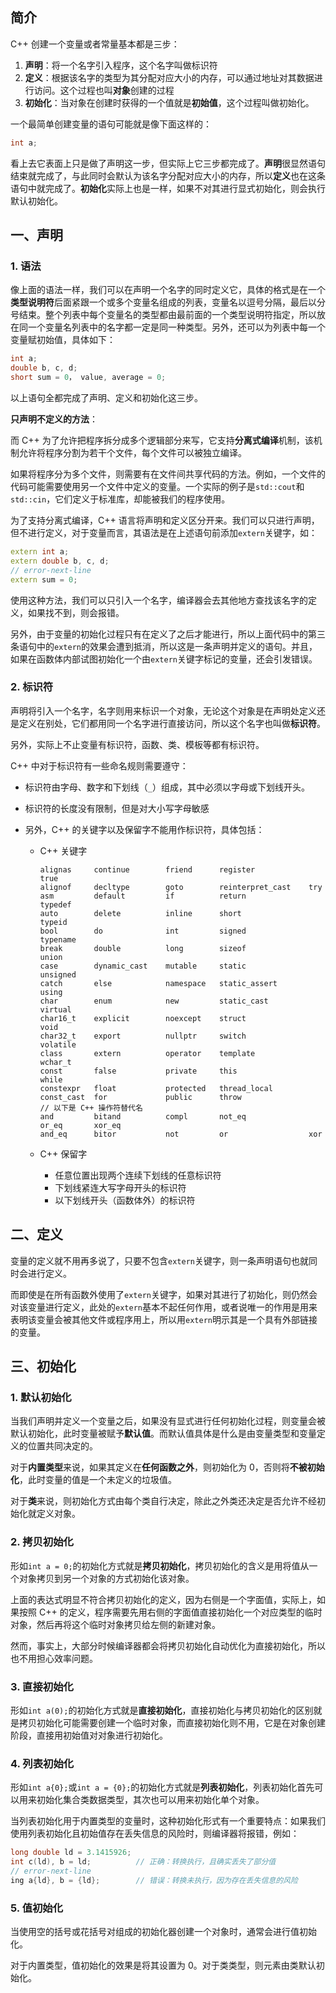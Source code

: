 ## 简介

C++ 创建一个变量或者常量基本都是三步：

1. **声明**：将一个名字引入程序，这个名字叫做标识符
2. **定义**：根据该名字的类型为其分配对应大小的内存，可以通过地址对其数据进行访问。这个过程也叫**对象**创建的过程
3. **初始化**：当对象在创建时获得的一个值就是**初始值**，这个过程叫做初始化。

一个最简单创建变量的语句可能就是像下面这样的：

```c++
int a;
```

看上去它表面上只是做了声明这一步，但实际上它三步都完成了。**声明**很显然语句结束就完成了，与此同时会默认为该名字分配对应大小的内存，所以**定义**也在这条语句中就完成了。**初始化**实际上也是一样，如果不对其进行显式初始化，则会执行默认初始化。



## 一、声明

### 1. 语法

像上面的语法一样，我们可以在声明一个名字的同时定义它，具体的格式是在一个**类型说明符**后面紧跟一个或多个变量名组成的列表，变量名以逗号分隔，最后以分号结束。整个列表中每个变量名的类型都由最前面的一个类型说明符指定，所以放在同一个变量名列表中的名字都一定是同一种类型。另外，还可以为列表中每一个变量赋初始值，具体如下：

```c++
int a;
double b, c, d;
short sum = 0， value, average = 0;
```

以上语句全都完成了声明、定义和初始化这三步。

**只声明不定义的方法**：

而 C++ 为了允许把程序拆分成多个逻辑部分来写，它支持**分离式编译**机制，该机制允许将程序分割为若干个文件，每个文件可以被独立编译。

如果将程序分为多个文件，则需要有在文件间共享代码的方法。例如，一个文件的代码可能需要使用另一个文件中定义的变量。一个实际的例子是`std::cout`和`std::cin`，它们定义于标准库，却能被我们的程序使用。

为了支持分离式编译，C++ 语言将声明和定义区分开来。我们可以只进行声明，但不进行定义，对于变量而言，其语法是在上述语句前添加`extern`关键字，如：

```c++
extern int a;
extern double b, c, d;
// error-next-line
extern sum = 0;
```

使用这种方法，我们可以只引入一个名字，编译器会去其他地方查找该名字的定义，如果找不到，则会报错。

另外，由于变量的初始化过程只有在定义了之后才能进行，所以上面代码中的第三条语句中的`extern`的效果会遭到抵消，所以这是一条声明并定义的语句。并且，如果在函数体内部试图初始化一个由`extern`关键字标记的变量，还会引发错误。



### 2. 标识符

声明将引入一个名字，名字则用来标识一个对象，无论这个对象是在声明处定义还是定义在别处，它们都用同一个名字进行直接访问，所以这个名字也叫做**标识符**。

另外，实际上不止变量有标识符，函数、类、模板等都有标识符。

C++ 中对于标识符有一些命名规则需要遵守：

- 标识符由字母、数字和下划线（`_`）组成，其中必须以字母或下划线开头。

- 标识符的长度没有限制，但是对大小写字母敏感

- 另外，C++ 的关键字以及保留字不能用作标识符，具体包括：

  - C++ 关键字

    ```
    alignas		continue		friend		register			true
    alignof		decltype		goto		reinterpret_cast	try
    asm			default			if			return				typedef
    auto		delete			inline		short				typeid
    bool		do				int			signed				typename
    break		double			long		sizeof				union
    case		dynamic_cast	mutable		static				unsigned
    catch		else			namespace	static_assert		using
    char		enum			new			static_cast			virtual
    char16_t	explicit		noexcept	struct				void
    char32_t	export			nullptr		switch				volatile
    class		extern			operator	template			wchar_t
    const		false			private		this				while
    constexpr	float			protected	thread_local
    const_cast	for				public		throw
    // 以下是 C++ 操作符替代名
    and			bitand			compl		not_eq				or_eq		xor_eq
    and_eq		bitor			not			or					xor
    ```

  - C++ 保留字

    - 任意位置出现两个连续下划线的任意标识符
    - 下划线紧连大写字母开头的标识符
    - 以下划线开头（函数体外）的标识符



## 二、定义

变量的定义就不用再多说了，只要不包含`extern`关键字，则一条声明语句也就同时会进行定义。

而即使是在所有函数外使用了`extern`关键字，如果对其进行了初始化，则仍然会对该变量进行定义，此处的`extern`基本不起任何作用，或者说唯一的作用是用来表明该变量会被其他文件或程序用上，所以用`extern`明示其是一个具有外部链接的变量。



## 三、初始化

### 1. 默认初始化

当我们声明并定义一个变量之后，如果没有显式进行任何初始化过程，则变量会被默认初始化，此时变量被赋予**默认值**。而默认值具体是什么是由变量类型和变量定义的位置共同决定的。

对于**内置类型**来说，如果其定义在**任何函数之外**，则初始化为 0，否则将**不被初始化**，此时变量的值是一个未定义的垃圾值。

对于**类**来说，则初始化方式由每个类自行决定，除此之外类还决定是否允许不经初始化就定义对象。



### 2. 拷贝初始化

形如`int a = 0;`的初始化方式就是**拷贝初始化**，拷贝初始化的含义是用将值从一个对象拷贝到另一个对象的方式初始化该对象。

上面的表达式明显不符合拷贝初始化的定义，因为右侧是一个字面值，实际上，如果按照 C++ 的定义，程序需要先用右侧的字面值直接初始化一个对应类型的临时对象，然后再将这个临时对象拷贝给左侧的新建对象。

然而，事实上，大部分时候编译器都会将拷贝初始化自动优化为直接初始化，所以也不用担心效率问题。



### 3. 直接初始化

形如`int a(0);`的初始化方式就是**直接初始化**，直接初始化与拷贝初始化的区别就是拷贝初始化可能需要创建一个临时对象，而直接初始化则不用，它是在对象创建阶段，直接用初始值对对象进行初始化。



### 4. 列表初始化

形如`int a{0};`或`int a = {0};`的初始化方式就是**列表初始化**，列表初始化首先可以用来初始化集合类数据类型，其次也可以用来初始化单个对象。

当列表初始化用于内置类型的变量时，这种初始化形式有一个重要特点：如果我们使用列表初始化且初始值存在丢失信息的风险时，则编译器将报错，例如：

```c++
long double ld = 3.1415926;
int c(ld), b = ld;			// 正确：转换执行，且确实丢失了部分值
// error-next-line
ing a{ld}, b = {ld};		// 错误：转换未执行，因为存在丢失信息的风险
```



### 5. 值初始化

当使用空的括号或花括号对组成的初始化器创建一个对象时，通常会进行值初始化。

对于内置类型，值初始化的效果是将其设置为 0。对于类类型，则元素由类默认初始化。
